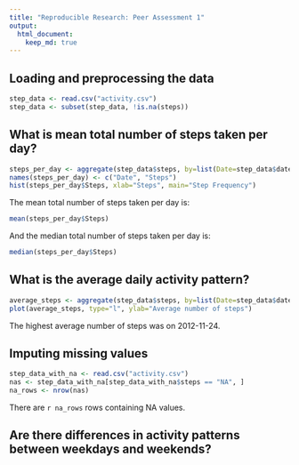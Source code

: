 ```yaml
---
title: "Reproducible Research: Peer Assessment 1"
output: 
  html_document:
    keep_md: true
---
```



## Loading and preprocessing the data
```r
step_data <- read.csv("activity.csv")
step_data <- subset(step_data, !is.na(steps))
```


## What is mean total number of steps taken per day?
```r
steps_per_day <- aggregate(step_data$steps, by=list(Date=step_data$date), FUN=sum)
names(steps_per_day) <- c("Date", "Steps")
hist(steps_per_day$Steps, xlab="Steps", main="Step Frequency")
```

The mean total number of steps taken per day is:
```r
mean(steps_per_day$Steps)
```

And the median total number of steps taken per day is:
```r
median(steps_per_day$Steps)
```

## What is the average daily activity pattern?
```r
average_steps <- aggregate(step_data$steps, by=list(Date=step_data$date), FUN=mean)
plot(average_steps, type="l", ylab="Average number of steps")
```

The highest average number of steps was on 2012-11-24.

## Imputing missing values
```r
step_data_with_na <- read.csv("activity.csv")
nas <- step_data_with_na[step_data_with_na$steps == "NA", ]
na_rows <- nrow(nas)
```
There are `r na_rows` rows containing NA values.



## Are there differences in activity patterns between weekdays and weekends?
